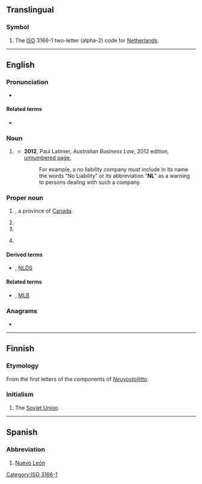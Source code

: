 {{also|nl|.nl|nl.|␤|n. l.}}

==Translingual==

===Symbol===
{{head|mul|symbol}}

# The [[ISO]] 3166-1 two-letter (alpha-2) code for [[Netherlands]].

[[Category:ISO 3166-1]]

----

==English==

===Pronunciation===
* {{audio|en-au-NL.ogg|Audio (AU)|lang=en}}

====Related terms====
* {{sense|province}} {{l|en|Nfld.}}

===Noun===
{{en-noun|-}}

# {{lb|en|Australia|business|legal|in a company name}} {{io|lang=en|[[no liability]]}}
#* '''2012''', Paul Latimer, ''Australian Business Law'', 2012 edition, [http://books.google.com.au/books?id=FsGY43LveKoC&pg=PT1524&dq=%22nl%22+liability+australia+-intitle:%22%22+-inauthor:%22%22&hl=en&sa=X&ei=b1m_T-KQLqG3iQfto9G_Cg&redir_esc=y#v=onepage&q&f=false unnumbered page],
#*: For example, a no liability company must include in its name the words “No Liability” or its abbreviation “'''NL'''” as a warning to persons dealing with such a company.

===Proper noun===
{{en-proper noun}}

# {{abbreviation of|lang=en|[[Newfoundland and Labrador]]}}, a province of [[Canada]].
# {{initialism of|lang=en|[[Neo-Latin]]}}
# {{initialism of|lang=en|[[New Latin]]}}
# {{lb|en|US|Canada|baseball}} {{initialism of|lang=en|[[National League]]}}

====Derived terms====
* {{sense|baseball}} {{l|en|NLCS}}, [[NLDS]]

====Related terms====
* {{sense|baseball}} {{l|en|AL}}, [[MLB]]

===Anagrams===
* {{anagrams|en|a=ln|LN|l.n.|ln}}

----

==Finnish==

===Etymology===
From the first letters of the components of ''[[Neuvostoliitto]]''.

===Initialism===
{{rfc-header|Initialism}}
{{head|fi|initialism}}

# The [[Soviet Union]].

----

==Spanish==

===Abbreviation===
{{rfc-header|Abbreviation}}
{{head|es|abbreviation}}

# [[Nuevo León]] {{gloss|Mexican state}}